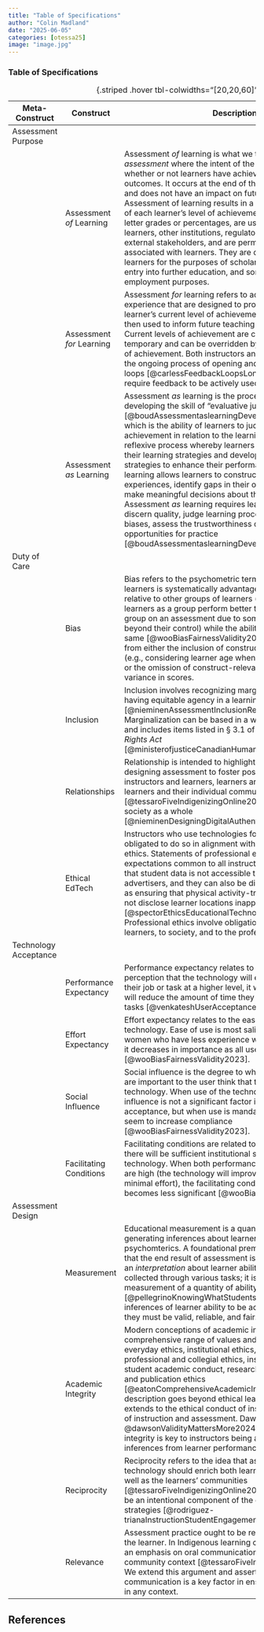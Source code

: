 ```yaml
---
title: "Table of Specifications"
author: "Colin Madland"
date: "2025-06-05"
categories: [otessa25]
image: "image.jpg"
---
```


### Table of Specifications

| Meta-Construct | Construct | Description |
|  ---  |  ---  |  ---  |
| Assessment Purpose |   |   |
|      | Assessment *of* Learning |  Assessment *of* learning is what we typically call *summative assessment* where the intent of the assessment is to certify whether or not learners have achieved the learning outcomes. It occurs at the end of the learning experience and does not have an impact on future teaching or learning. Assessment of learning results in a symbolic representation of each learner's level of achievement. Symbols, usually letter grades or percentages, are used to communicate with learners, other institutions, regulatory agencies, and other external stakeholders, and are permanent records associated with learners. They are often used to rank learners for the purposes of scholarships and awards, entry into further education, and sometimes for employment purposes.   |
|       | Assessment *for* Learning |  Assessment *for* learning refers to activities within a learning experience that are designed to provide information on a learner's current level of achievement. This information is then used to inform future teaching and learning activities. Current levels of achievement are considered to be temporary and can be overridden by future demonstrations of achievement. Both instructors and learners benefit from the ongoing process of opening and closing feedback loops [@carlessFeedbackLoopsLongerterm2019], which require feedback to be actively used to improve learning.  |
|       | Assessment *as* Learning |  Assessment *as* learning is the process of learners developing the skill of "evaluative judgement" [@boudAssessmentaslearningDevelopmentStudents2021], which is the ability of learners to judge their own level of achievement in relation to the learning outcomes. It is a reflexive process whereby learners consider the results of their learning strategies and develop more effective strategies to enhance their performance. Assessment *as* learning allows learners to construct meaning from their experiences, identify gaps in their own knowledge, and to make meaningful decisions about their level of proficiency. Assessment *as* learning requires learners to be able to discern quality, judge learning processes, manage their biases, assess the trustworthiness of sources and seek opportunities for practice [@boudAssessmentaslearningDevelopmentStudents2021].   |
| Duty of Care |       |       |
|       | Bias |  Bias refers to the psychometric term where one group of learners is systematically advantaged or disadvantaged relative to other groups of learners (e.g., Caucasian learners as a group perform better than Asian learners as a group on an assessment due to some characteristic beyond their control) while the ability of each group is the same [@wooBiasFairnessValidity2023]. Bias can result from either the inclusion of construct-irrelevant content (e.g., considering learner age when assessing their ability) or the omission of construct-relevant content resulting in variance in scores.     |
|       | Inclusion |  Inclusion involves recognizing marginalized learners as having equitable agency in a learning community [@nieminenAssessmentInclusionRethinking2024]. Marginalization can be based in a wide variety of factors and includes items listed in &sect; 3.1 of the *Canadian Human Rights Act* [@ministerofjusticeCanadianHumanRights1985].    |
|       | Relationships |  Relationship is intended to highlight the importance of designing assessment to foster positive relations between instructors and learners, learners and others in the class, learners and their individual communities [@tessaroFiveIndigenizingOnline2018], and learners and society as a whole [@nieminenDesigningDigitalAuthentic2022].    |
|       | Ethical EdTech | Instructors who use technologies for assessment are obligated to do so in alignment with appropriate codes of ethics. Statements of professional ethics can be related to expectations common to all instructors, such as ensuring that student data is not accessible to third party vendors or advertisers, and they can also be discipline-specific, such as ensuring that physical activity-tracking technology does not disclose learner locations inappropriately [@spectorEthicsEducationalTechnology2016]. Professional ethics involve obligations to individual learners, to society, and to the profession of teaching.    |
| Technology Acceptance |       |       |
|       | Performance Expectancy |  Performance expectancy relates to the technology user's perception that the technology will enable them to perform their job or task at a higher level, it will save them time, or it will reduce the amount of time they need to spend on some tasks [@venkateshUserAcceptanceInformation2003].      |
|       | Effort Expectancy |  Effort expectancy relates to the ease of use of the technology. Ease of use is most salient among older women who have less experience with the technology, and it decreases in importance as all users with sustained use [@wooBiasFairnessValidity2023].     |
|       | Social Influence |   Social influence is the degree to which other people who are important to the user think that they should use the technology. When use of the technology is voluntary, social influence is not a significant factor in predicting acceptance, but when use is mandatory, social influences seem to increase compliance [@wooBiasFairnessValidity2023].   |
|       | Facilitating Conditions |   Facilitating conditions are related to the user's belief that there will be sufficient institutional support in using the technology. When both performance and effort expectancy are high (the technology will improve outcomes with minimal effort), the facilitating conditions construct becomes less significant [@wooBiasFairnessValidity2023]   |
| Assessment Design |       |       |
|       | Measurement |  Educational measurement is a quantitative approach to generating inferences about learner ability, often known as psychomterics. A foundational premiss of psychometrics is that the end result of assessment is always an *inference* or an *interpretation* about learner ability based on data collected through various tasks; it is not a direct measurement of a quantity of ability [@pellegrinoKnowingWhatStudents2001]. In order for inferences of learner ability to be accurate interpretations, they must be valid, reliable, and fair.    |
|       | Academic Integrity |  Modern conceptions of academic integrity encompass a comprehensive range of values and behaviours, including: everyday ethics, institutional ethics, ethical leadership, professional and collegial ethics, instructional ethics, student academic conduct, research integrity and ethics, and publication ethics [@eatonComprehensiveAcademicIntegrity2024]. This description goes beyond ethical learner conduct and extends to the ethical conduct of instructors in the context of instruction and assessment. Dawson [-@dawsonValidityMattersMore2024] argues that academic integrity is key to instructors being able to derive valid inferences from learner performance.      |
|       | Reciprocity | Reciprocity refers to the idea that assessment with technology should enrich both learners and instructors, as well as the learners' communities [@tessaroFiveIndigenizingOnline2018]. Reciprocity must be an intentional component of the design of assessment strategies [@rodriguez-trianaInstructionStudentEngagement2020].      |
|       | Relevance |  Assessment practice ought to be relevant to the culture of the learner. In Indigenous learning contexts, this suggests an emphasis on oral communication and learning in a community context [@tessaroFiveIndigenizingOnline2018]. We extend this argument and assert that oral communication is a key factor in ensuring ethical practice in any context.     |
:  {.striped .hover tbl-colwidths="[20,20,60]"}

## References

::: {#refs}
:::